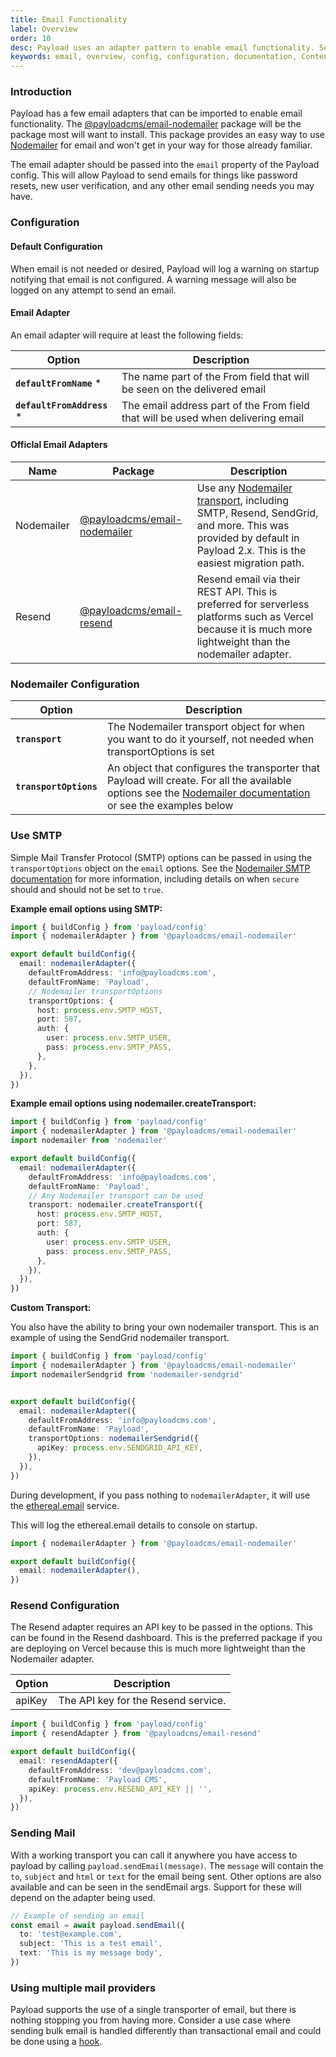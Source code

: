 ```yaml
---
title: Email Functionality
label: Overview
order: 10
desc: Payload uses an adapter pattern to enable email functionality. Set up email functions such as password resets, order confirmations and more.
keywords: email, overview, config, configuration, documentation, Content Management System, cms, headless, javascript, node, react, express
---
```


### Introduction

Payload has a few email adapters that can be imported to enable email functionality. The [@payloadcms/email-nodemailer](https://www.npmjs.com/package/@payloadcms/email-nodemailer) package will be the package most will want to install. This package provides an easy way to use [Nodemailer](https://nodemailer.com) for email and won't get in your way for those already familiar.

The email adapter should be passed into the `email` property of the Payload config. This will allow Payload to send emails for things like password resets, new user verification, and any other email sending needs you may have.

### Configuration

#### Default Configuration

When email is not needed or desired, Payload will log a warning on startup notifying that email is not configured. A  warning message will also be logged on any attempt to send an email.

#### Email Adapter

An email adapter will require at least the following fields:

| Option                      | Description                                                                      |
| --------------------------- | -------------------------------------------------------------------------------- |
| **`defaultFromName`** \*    | The name part of the From field that will be seen on the delivered email         |
| **`defaultFromAddress`** \* | The email address part of the From field that will be used when delivering email |


#### Officlal Email Adapters

| Name       | Package                                                                                    | Description                                                                                                                                                                                     |
| ---------- | ------------------------------------------------------------------------------------------ | ----------------------------------------------------------------------------------------------------------------------------------------------------------------------------------------------- |
| Nodemailer | [@payloadcms/email-nodemailer](https://www.npmjs.com/package/@payloadcms/email-nodemailer) | Use any [Nodemailer transport](https://nodemailer.com/transports), including SMTP, Resend, SendGrid, and more. This was provided by default in Payload 2.x. This is the easiest migration path. |
| Resend     | [@payloadcms/email-resend](https://www.npmjs.com/package/@payloadcms/email-resend)         | Resend email via their REST API. This is preferred for serverless platforms such as Vercel because it is much more lightweight than the nodemailer adapter.                                     |

### Nodemailer Configuration

| Option                 | Description                                                                                                                                                                            |
| ---------------------- | -------------------------------------------------------------------------------------------------------------------------------------------------------------------------------------- |
| **`transport`**        | The Nodemailer transport object for when you want to do it yourself, not needed when transportOptions is set                                                                           |
| **`transportOptions`** | An object that configures the transporter that Payload will create. For all the available options see the [Nodemailer documentation](https://nodemailer.com) or see the examples below |

### Use SMTP

Simple Mail Transfer Protocol (SMTP) options can be passed in using the `transportOptions` object on the `email` options. See the [Nodemailer SMTP documentation](https://nodemailer.com/smtp/) for more information, including details on when `secure` should and should not be set to `true`.

**Example email options using SMTP:**

```ts
import { buildConfig } from 'payload/config'
import { nodemailerAdapter } from '@payloadcms/email-nodemailer'

export default buildConfig({
  email: nodemailerAdapter({
    defaultFromAddress: 'info@payloadcms.com',
    defaultFromName: 'Payload',
    // Nodemailer transportOptions
    transportOptions: {
      host: process.env.SMTP_HOST,
      port: 587,
      auth: {
        user: process.env.SMTP_USER,
        pass: process.env.SMTP_PASS,
      },
    },
  }),
})
```

**Example email options using nodemailer.createTransport:**

```ts
import { buildConfig } from 'payload/config'
import { nodemailerAdapter } from '@payloadcms/email-nodemailer'
import nodemailer from 'nodemailer'

export default buildConfig({
  email: nodemailerAdapter({
    defaultFromAddress: 'info@payloadcms.com',
    defaultFromName: 'Payload',
    // Any Nodemailer transport can be used
    transport: nodemailer.createTransport({
      host: process.env.SMTP_HOST,
      port: 587,
      auth: {
        user: process.env.SMTP_USER,
        pass: process.env.SMTP_PASS,
      },
    }),
  }),
})
```

**Custom Transport:**

You also have the ability to bring your own nodemailer transport. This is an example of using the SendGrid nodemailer transport.


```ts
import { buildConfig } from 'payload/config'
import { nodemailerAdapter } from '@payloadcms/email-nodemailer'
import nodemailerSendgrid from 'nodemailer-sendgrid'


export default buildConfig({
  email: nodemailerAdapter({
    defaultFromAddress: 'info@payloadcms.com',
    defaultFromName: 'Payload',
    transportOptions: nodemailerSendgrid({
      apiKey: process.env.SENDGRID_API_KEY,
    }),
  }),
})
```

During development, if you pass nothing to `nodemailerAdapter`, it will use the [ethereal.email](https://ethereal.email) service.

This will log the ethereal.email details to console on startup.

```ts
import { nodemailerAdapter } from '@payloadcms/email-nodemailer'

export default buildConfig({
  email: nodemailerAdapter(),
})
```

### Resend Configuration

The Resend adapter requires an API key to be passed in the options. This can be found in the Resend dashboard. This is the preferred package if you are deploying on Vercel because this is much more lightweight than the Nodemailer adapter.

| Option | Description                         |
| ------ | ----------------------------------- |
| apiKey | The API key for the Resend service. |

```ts
import { buildConfig } from 'payload/config'
import { resendAdapter } from '@payloadcms/email-resend'

export default buildConfig({
  email: resendAdapter({
    defaultFromAddress: 'dev@payloadcms.com',
    defaultFromName: 'Payload CMS',
    apiKey: process.env.RESEND_API_KEY || '',
  }),
})
```

### Sending Mail

With a working transport you can call it anywhere you have access to payload by calling `payload.sendEmail(message)`. The `message` will contain the `to`, `subject` and `html` or `text` for the email being sent. Other options are also available and can be seen in the sendEmail args. Support for these will depend on the adapter being used.

```ts
// Example of sending an email
const email = await payload.sendEmail({
  to: 'test@example.com',
  subject: 'This is a test email',
  text: 'This is my message body',
})
```

### Using multiple mail providers

Payload supports the use of a single transporter of email, but there is nothing stopping you from having more. Consider a use case where sending bulk email is handled differently than transactional email and could be done using a [hook](/docs/hooks/overview).

